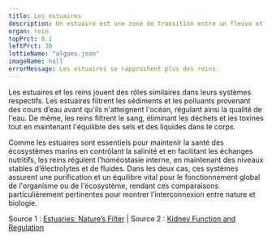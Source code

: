 ---
title: Les estuaires
description: Un estuaire est une zone de transition entre un fleuve et la mer, caractérisée par un mélange d’eau douce et d’eau salée, créant un écosystème riche et dynamique propice à la biodiversité.
organ: rein
topPrct: 8.1
leftPrct: 30
lottieName: "algues.json"
imageName: null
errorMessage: Les estuaires se rapprochent plus des reins.
---
Les estuaires et les reins jouent des rôles similaires dans leurs systèmes respectifs. Les estuaires filtrent les sédiments et les polluants provenant des cours d’eau avant qu'ils n'atteignent l'océan, régulant ainsi la qualité de l'eau. De même, les reins filtrent le sang, éliminant les déchets et les toxines tout en maintenant l'équilibre des sels et des liquides dans le corps.

Comme les estuaires sont essentiels pour maintenir la santé des écosystèmes marins en contrôlant la salinité et en facilitant les échanges nutritifs, les reins régulent l’homéostasie interne, en maintenant des niveaux stables d’électrolytes et de fluides. Dans les deux cas, ces systèmes assurent une purification et un équilibre vital pour le fonctionnement global de l'organisme ou de l'écosystème, rendant ces comparaisons particulièrement pertinentes pour montrer l’interconnexion entre nature et biologie.

Source 1 : [Estuaries: Nature’s Filter](https://oceanservice.noaa.gov/facts/estuary.html) | Source 2 : [Kidney Function and Regulation](https://www.niddk.nih.gov/health-information/kidney-disease/kidneys-how-they-work)

